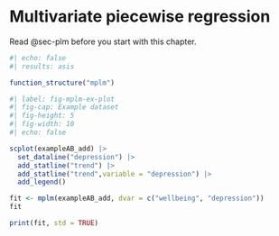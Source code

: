 # Multivariate piecewise regression {#sec-mplm}

<!--# to be written -->

::: callout-note
Read @sec-plm before you start with this chapter.
:::

```r
#| echo: false
#| results: asis

function_structure("mplm")
```

```r
#| label: fig-mplm-ex-plot
#| fig-cap: Example dataset
#| fig-height: 5
#| fig-width: 10
#| echo: false

scplot(exampleAB_add) |> 
  set_dataline("depression") |> 
  add_statline("trend") |> 
  add_statline("trend",variable = "depression") |> 
  add_legend()
```

```r
fit <- mplm(exampleAB_add, dvar = c("wellbeing", "depression"))
fit
```

```r
print(fit, std = TRUE)
```
